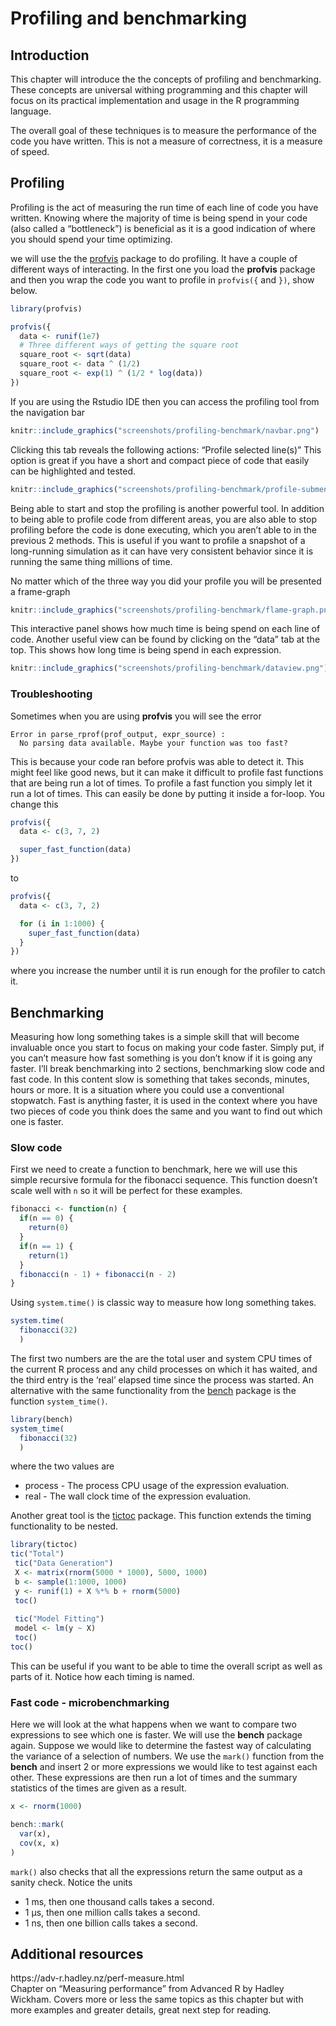 # Profiling and benchmarking {#profile-benchmark}

## Introduction

This chapter will introduce the the concepts of profiling and benchmarking. These concepts are universal withing programming and this chapter will focus on its practical implementation and usage in the R programming language.

The overall goal of these techniques is to measure the performance of the code you have written. This is not a measure of correctness, it is a measure of speed.

## Profiling

Profiling is the act of measuring the run time of each line of code you have written. Knowing where the majority of time is being spend in your code (also called a "bottleneck") is beneficial as it is a good indication of where you should spend your time optimizing.  

we will use the the [profvis](https://rstudio.github.io/profvis/) package to do profiling. It have a couple of different ways of interacting. In the first one you load the **profvis** package and then you wrap the code you want to profile in `profvis({` and `})`, show below.

```r
library(profvis)

profvis({
  data <- runif(1e7)
  # Three different ways of getting the square root
  square_root <- sqrt(data)
  square_root <- data ^ (1/2)
  square_root <- exp(1) ^ (1/2 * log(data))
})
```

If you are using the Rstudio IDE then you can access the profiling tool from the navigation bar

```r
knitr::include_graphics("screenshots/profiling-benchmark/navbar.png")
```

Clicking this tab reveals the following actions: "Profile selected line(s)" This option is great if you have a short and compact piece of code that easily can be highlighted and tested. 

```r
knitr::include_graphics("screenshots/profiling-benchmark/profile-submenu.png")
```

Being able to start and stop the profiling is another powerful tool. In addition to being able to profile code from different areas, you are also able to stop profiling before the code is done executing, which you aren't able to in the previous 2 methods. This is useful if you want to profile a snapshot of a long-running simulation as it can have very consistent behavior since it is running the same thing millions of time.

No matter which of the three way you did your profile you will be presented a frame-graph

```r
knitr::include_graphics("screenshots/profiling-benchmark/flame-graph.png")
```

This interactive panel shows how much time is being spend on each line of code. Another useful view can be found by clicking on the "data" tab at the top. This shows how long time is being spend in each expression.

```r
knitr::include_graphics("screenshots/profiling-benchmark/dataview.png")
```

### Troubleshooting

Sometimes when you are using **profvis** you will see the error 

```{}
Error in parse_rprof(prof_output, expr_source) : 
  No parsing data available. Maybe your function was too fast?
```

This is because your code ran before profvis was able to detect it. This might feel like good news, but it can make it difficult to profile fast functions that are being run a lot of times. To profile a fast function you simply let it run a lot of times. This can easily be done by putting it inside a for-loop. You change this

```r
profvis({
  data <- c(3, 7, 2)

  super_fast_function(data)
})
```

to 

```r
profvis({
  data <- c(3, 7, 2)

  for (i in 1:1000) {
    super_fast_function(data)
  }
})
```

where you increase the number until it is run enough for the profiler to catch it.

## Benchmarking

Measuring how long something takes is a simple skill that will become invaluable once you start to focus on making your code faster. Simply put, if you can't measure how fast something is you don't know if it is going any faster. I'll break benchmarking into 2 sections, benchmarking slow code and fast code. In this content slow is something that takes seconds, minutes, hours or more. It is a situation where you could use a conventional stopwatch. Fast is anything faster, it is used in the context where you have two pieces of code you think does the same and you want to find out which one is faster. 

### Slow code

First we need to create a function to benchmark, here we will use this simple recursive formula for the fibonacci sequence. This function doesn't scale well with `n` so it will be perfect for these examples.

```r
fibonacci <- function(n) {
  if(n == 0) {
    return(0)
  }
  if(n == 1) {
    return(1)
  }
  fibonacci(n - 1) + fibonacci(n - 2)
}
```

Using `system.time()` is classic way to measure how long something takes.

```r
system.time(
  fibonacci(32)
  )
```

The first two numbers are the are the total user and system CPU times of the current R process and any child processes on which it has waited, and the third entry is the ‘real’ elapsed time since the process was started. An alternative with the same functionality from the [bench](http://bench.r-lib.org) package is the function `system_time()`.

```r
library(bench)
system_time(
  fibonacci(32)
  )
```

where the two values are

- process - The process CPU usage of the expression evaluation.
- real - The wall clock time of the expression evaluation.

Another great tool is the [tictoc](http://collectivemedia.github.io/tictoc/) package. This function extends the timing functionality to be nested.

```r
library(tictoc)
tic("Total")
 tic("Data Generation")
 X <- matrix(rnorm(5000 * 1000), 5000, 1000)
 b <- sample(1:1000, 1000)
 y <- runif(1) + X %*% b + rnorm(5000)
 toc()
 
 tic("Model Fitting")
 model <- lm(y ~ X)
 toc()
toc()
```

This can be useful if you want to be able to time the overall script as well as parts of it. Notice how each timing is named.

### Fast code - microbenchmarking

Here we will look at the what happens when we want to compare two expressions to see which one is faster. We will use the **bench** package again. Suppose we would like to determine the fastest way of calculating the variance of a selection of numbers. We use the `mark()` function from the **bench** and insert 2 or more expressions we would like to test against each other. These expressions are then run a lot of times and the summary statistics of the times are given as a result. 

```r
x <- rnorm(1000)

bench::mark(
  var(x),
  cov(x, x)
)
```

`mark()` also checks that all the expressions return the same output as a sanity check. Notice the units

- 1 ms, then one thousand calls takes a second.
- 1 µs, then one million calls takes a second.
- 1 ns, then one billion calls takes a second.

## Additional resources

https://adv-r.hadley.nz/perf-measure.html  
Chapter on "Measuring performance" from Advanced R by Hadley Wickham. Covers more or less the same topics as this chapter but with more examples and greater details, great next step for reading.
